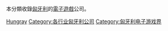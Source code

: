 本分類收錄[[匈牙利|匈牙利]]的[[電子遊戲|電子遊戲]]公司。

[[Category:各地電子遊戲公司|Hungray]]
[[Category:各行业匈牙利公司|Category:各行业匈牙利公司]]
[[Category:匈牙利电子游戏界|Category:匈牙利电子游戏界]]